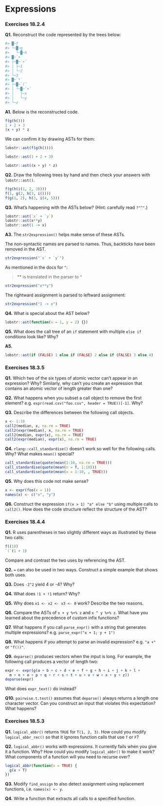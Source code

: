 # Expressions

### Exercises 18.2.4

**Q1.** Reconstruct the code represented by the trees below:

```r
#> █─f
#> └─█─g
#>   └─█─h
#> █─`+`
#> ├─█─`+`
#> │ ├─1
#> │ └─2
#> └─3
#> █─`*`
#> ├─█─`(`
#> │ └─█─`+`
#> │   ├─x
#> │   └─y
#> └─z
```

**A1.** Below is the reconstructed code. 

```r
f(g(h()))
1 + 2 + 3
(x + y) * z
```

We can confirm it by drawing ASTs for them:

```r
lobstr::ast(f(g(h())))

lobstr::ast(1 + 2 + 3)

lobstr::ast((x + y) * z)
```


**Q2.** Draw the following trees by hand and then check your answers with `lobstr::ast()`.

```r
f(g(h(i(1, 2, 3))))
f(1, g(2, h(3, i())))
f(g(1, 2), h(3, i(4, 5)))
```

**Q3.** What's happening with the ASTs below? (Hint: carefully read `?"^"`.)

```r
lobstr::ast(`x` + `y`)
lobstr::ast(x**y)
lobstr::ast(1 -> x)
```

**A3.** The `str2expression()` helps make sense of these ASTs.

The non-syntactic names are parsed to names. Thus, backticks have been removed in the AST.

```r
str2expression("`x` + `y`")
```

As mentioned in the docs for `^`:

> ** is translated in the parser to ^

```r
str2expression("x**y")
```

The rightward assignment is parsed to leftward assignment:

```r
str2expression("1 -> x")
```

**Q4.** What is special about the AST below? 

```r
lobstr::ast(function(x = 1, y = 2) {})
```

**Q5.** What does the call tree of an `if` statement with multiple `else if` conditions look like? Why?

**A5.** 

```r
lobstr::ast(if (FALSE) 1 else if (FALSE) 2 else if (FALSE) 3 else 4)
```


### Exercises 18.3.5

**Q1.** Which two of the six types of atomic vector can't appear in an expression? Why? Similarly, why can't you create an expression that contains an atomic vector of length greater than one?

**Q2.** What happens when you subset a call object to remove the first element? e.g. `expr(read.csv("foo.csv", header = TRUE))[-1]`. Why?

**Q3.** Describe the differences between the following call objects.

```r
x <- 1:10
call2(median, x, na.rm = TRUE)
call2(expr(median), x, na.rm = TRUE)
call2(median, expr(x), na.rm = TRUE)
call2(expr(median), expr(x), na.rm = TRUE)
```

**Q4.** `rlang::call_standardise()` doesn't work so well for the following calls. Why? What makes `mean()` special?

```r
call_standardise(quote(mean(1:10, na.rm = TRUE)))
call_standardise(quote(mean(n = T, 1:10)))
call_standardise(quote(mean(x = 1:10, , TRUE)))
```

**Q5.** Why does this code not make sense?

```r
x <- expr(foo(x = 1))
names(x) <- c("x", "y")
```

**Q6.**  Construct the expression `if(x > 1) "a" else "b"` using multiple calls to `call2()`. How does the code structure reflect the structure of the AST?

### Exercises 18.4.4

**Q1.** R uses parentheses in two slightly different ways as illustrated by these two calls:

```r
f((1))
`(`(1 + 1)
```

Compare and contrast the two uses by referencing the AST.

**Q2.** `=` can also be used in two ways. Construct a simple example that shows both uses.

**Q3.** Does `-2^2` yield 4 or -4? Why?

**Q4.** What does `!1 + !1` return? Why?

**Q5.** Why does `x1 <- x2 <- x3 <- 0` work? Describe the two reasons.

**Q6.** Compare the ASTs of `x + y %+% z` and `x ^ y %+% z`. What have you learned about the precedence of custom infix functions?

**Q7.** What happens if you call `parse_expr()` with a string that generates multiple expressions? e.g. `parse_expr("x + 1; y + 1")`

**Q8.** What happens if you attempt to parse an invalid expression? e.g. `"a +"` or `"f())"`.

**Q9.** `deparse()` produces vectors when the input is long. For example, the following call produces a vector of length two:

```r
expr <- expr(g(a + b + c + d + e + f + g + h + i + j + k + l +
  m + n + o + p + q + r + s + t + u + v + w + x + y + z))
deparse(expr)
```

What does `expr_text()` do instead?

**Q10.** `pairwise.t.test()` assumes that `deparse()` always returns a length one character vector. Can you construct an input that violates this expectation? What happens?

### Exercises 18.5.3

**Q1.** `logical_abbr()` returns `TRUE` for `T(1, 2, 3)`. How could you modify `logical_abbr_rec()` so that it ignores function calls that use `T` or `F`?

**Q2.** `logical_abbr()` works with expressions. It currently fails when you give it a function. Why? How could you modify `logical_abbr()` to make it work? What components of a function will you need to recurse over?

```r
logical_abbr(function(x = TRUE) {
  g(x + T)
})
```

**Q3.** Modify `find_assign` to also detect assignment using replacement functions, i.e. `names(x) <- y`.

**Q4.** Write a function that extracts all calls to a specified function.
